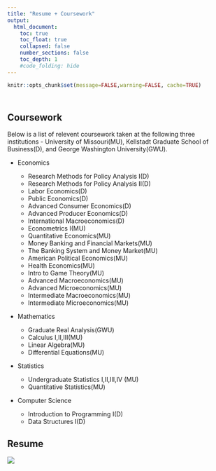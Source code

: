 ```yaml
---
title: "Resume + Coursework"
output:
  html_document:
    toc: true
    toc_float: true
    collapsed: false
    number_sections: false
    toc_depth: 1
    #code_folding: hide
---
```


```r
knitr::opts_chunk$set(message=FALSE,warning=FALSE, cache=TRUE)
```

</style>

<div class="row" style="padding-top: 10px;">
<div class="col-sm-6">

# Coursework
Below is a list of relevent coursework taken at the following three institutions - University of Missouri(MU), Kellstadt Graduate School of Business(D), and George Washington University(GWU).

* Economics

  + Research Methods for Policy Analysis I(D)
  + Research Methods for Policy Analysis II(D)
  + Labor Economics(D)
  + Public Economics(D)
  + Advanced Consumer Economics(D)
  + Advanced Producer Economics(D)
  + International Macroeconomics(D)
  + Econometrics I(MU)
  + Quantitative Economics(MU)
  + Money Banking and Financial Markets(MU)
  + The Banking System and Money Market(MU)
  + American Political Economics(MU)
  + Health Economics(MU)
  + Intro to Game Theory(MU)
  + Advanced Macroeconomics(MU)
  + Advanced Microeconomics(MU)
  + Intermediate Macroeconomics(MU)
  + Intermediate Microeconomics(MU)

* Mathematics

  + Graduate Real Analysis(GWU)
  + Calculus I,II,III(MU)
  + Linear Algebra(MU)
  + Differential Equations(MU)
* Statistics

  + Undergraduate Statistics I,II,III,IV (MU)
  + Quantitative Statistics(MU)
* Computer Science

  + Introduction to Programming I(D)
  + Data Structures I(D)


</div>
<div class="col-sm-6">
# Resume
<a href = "https://github.com/lmnathe/LucasNathe/blob/master/resume/LucasNathe_Resume.pdf">
![](resume/LucasNathe_Resume.jpg)
</a>
</div>

